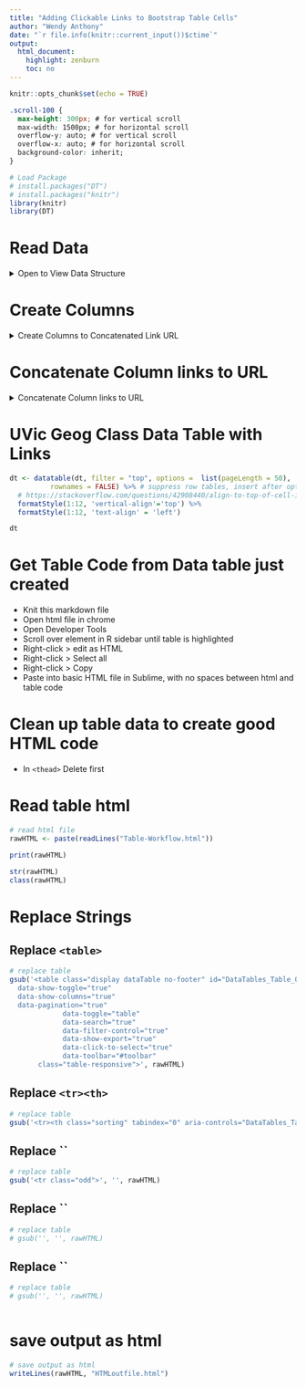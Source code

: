 ```yaml
---
title: "Adding Clickable Links to Bootstrap Table Cells"
author: "Wendy Anthony"
date: "`r file.info(knitr::current_input())$ctime`"
output:
  html_document:
    highlight: zenburn
    toc: no
---
```


```r
knitr::opts_chunk$set(echo = TRUE)
```

```css
.scroll-100 {
  max-height: 300px; # for vertical scroll
  max-width: 1500px; # for horizontal scroll
  overflow-y: auto; # for vertical scroll
  overflow-x: auto; # for horizontal scroll  
  background-color: inherit;
}
```


```r
# Load Package
# install.packages("DT")
# install.packages("knitr")
library(knitr)
library(DT)
```


# Read Data
<details>
<summary>Open to View Data Structure</summary>
```r
# Read Data
geog_dt_links <- read.csv("GeogInteract-app-WORKING/Geog-Course-Data.csv", header = TRUE, sep = ",", stringsAsFactors=TRUE)
# str(geog_dt_links)

colnames(geog_dt_links)
```
</details>

# Create Columns
<details>
<summary>Create Columns to Concatenated Link URL</summary>
```r
colnames(geog_dt_links)
#Add Columns
liveCatLink = ""
liveRegLink = ""

dt <- cbind(geog_dt_links, liveCatLink, liveRegLink)
colnames(dt)
str(dt)
```

</details>

# Concatenate Column links to URL
<details>
<summary>Concatenate Column links to URL</summary>
```r
colnames(dt)

# liveCatLink
dt$liveCatLink
dt$liveCatLink <- paste("<a href='", dt$CatLink, "' target='_blank'>Link to Catalogue</a>")
dt$liveCatLink
str(dt$liveCatLink) # character

dt$liveCatLink <- gsub("<a href=' https", "<a href='https", dt$liveCatLink)
dt$liveCatLink
str(dt$liveCatLink) # character

dt$liveCatLink <- gsub(" ' target=", "' target=", dt$liveCatLink)
dt$liveCatLink
str(dt$liveCatLink) # character
str(dt)

colnames(dt)
# liveRegLink
dt$liveRegLink <- paste("<a href='", dt$RegLink,"' target='_blank'>Link to Catalogue</a>")
dt$liveRegLink

dt$liveRegLink <- gsub("<a href=' https", "<a href='https", dt$liveRegLink)
dt$liveRegLink

dt$liveRegLink <- gsub(" ' target=", "' target=", dt$liveRegLink,)
dt$liveRegLink

# str(dt) # List of 8  ????
dt
getwd()
```


```r
# convert character to factor
# str(dt)
dt$liveCatLink <- as.factor(dt$liveCatLink)
dt$liveRegLink <- as.factor(dt$liveRegLink)
# str(dt)
```


```r
# save csv
# str(dt)
# write_csv(dt, "GeogInteract-app-WORKING/Geog-Course-dt-links.csv")
```

</details>

# UVic Geog Class Data Table with Links
```r
dt <- datatable(dt, filter = "top", options =  list(pageLength = 50),
          rownames = FALSE) %>% # suppress row tables, insert after option ()
  # https://stackoverflow.com/questions/42908440/align-to-top-of-cell-in-dt-datatable
  formatStyle(1:12, 'vertical-align'='top') %>%
  formatStyle(1:12, 'text-align' = 'left')

dt
```

# Get Table Code from Data table just created

* Knit this markdown file
* Open html file in chrome
* Open Developer Tools
* Scroll over element in R sidebar until table is highlighted
* Right-click > edit as HTML
* Right-click > Select all
* Right-click > Copy
* Paste into basic HTML file in Sublime, with no spaces between html and table code

# Clean up table data to create good HTML code

* In `<thead>` Delete first 

# Read table html
```r
# read html file
rawHTML <- paste(readLines("Table-Workflow.html"))

print(rawHTML)

str(rawHTML)
class(rawHTML)
```

# Replace Strings

## Replace `<table>`

```r
# replace table
gsub('<table class="display dataTable no-footer" id="DataTables_Table_0" aria-describedby="DataTables_Table_0_info">', '<table id="table1" 
  data-show-toggle="true"
  data-show-columns="true"
  data-pagination="true"
             data-toggle="table"
             data-search="true"
             data-filter-control="true" 
             data-show-export="true"
             data-click-to-select="true"
             data-toolbar="#toolbar"
       class="table-responsive">', rawHTML)
```

## Replace `<tr><th>`

```r
# replace table
gsub('<tr><th class="sorting" tabindex="0" aria-controls="DataTables_Table_0" rowspan="1" colspan="1" aria-label="Course: activate to sort column ascending">', '<tr>\n<th data-field="state" data-checkbox="true">', rawHTML)
```


## Replace ``

```r
# replace table
gsub('<tr class="odd">', '', rawHTML)
```


## Replace ``

```r
# replace table
# gsub('', '', rawHTML)
```

## Replace ``

```r
# replace table
# gsub('', '', rawHTML)
```



```r

```




# save output as html
```r
# save output as html
writeLines(rawHTML, "HTMLoutfile.html")
```


